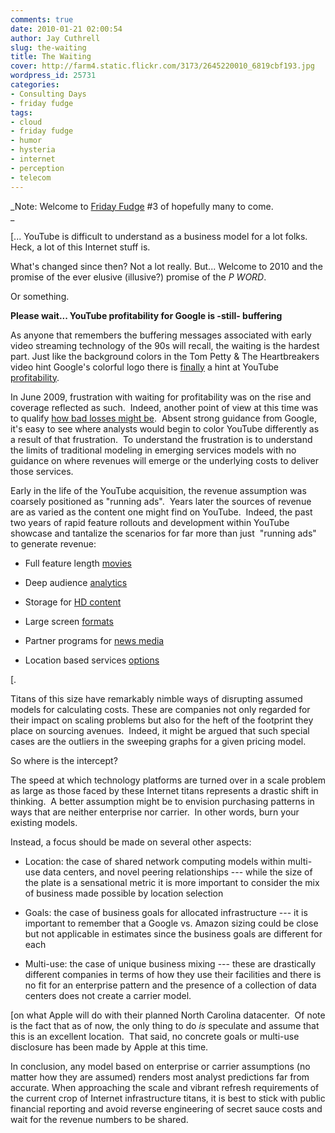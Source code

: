 ```yaml
---
comments: true
date: 2010-01-21 02:00:54
author: Jay Cuthrell
slug: the-waiting
title: The Waiting
cover: http://farm4.static.flickr.com/3173/2645220010_6819cbf193.jpg
wordpress_id: 25731
categories:
- Consulting Days
- friday fudge
tags:
- cloud
- friday fudge
- humor
- hysteria
- internet
- perception
- telecom
---
```


_Note: Welcome to [Friday Fudge](http://fudge.org/tag/friday-fudge/) #3 of hopefully many to come.  
_




[... YouTube is difficult to understand as a business model for a lot folks.  Heck, a lot of this Internet stuff is.




What's changed since then?  Not a lot really.  But... Welcome to 2010 and the promise of the ever elusive (illusive?) promise of the _P WORD_.




Or something.




**Please wait... YouTube profitability for Google is -still- buffering**




As anyone that remembers the buffering messages associated with early video streaming technology of the 90s will recall, the waiting is the hardest part.  Just like the background colors in the Tom Petty & The Heartbreakers video hint Google's colorful logo there is [finally](http://www.techcrunch.com/2010/01/21/google-2009-fourth-quarter-earnings/) a hint at YouTube [profitability](http://gigaom.com/2010/01/21/google-the-mobile-web-could-be-better-than-the-pc-web/).















In June 2009, frustration with waiting for profitability was on the rise and coverage reflected as such.  Indeed, another point of view at this time was to qualify [how bad losses might be](http://www.marketingpilgrim.com/2009/06/youtube-not-losing-that-much-money.html).  Absent strong guidance from Google, it's easy to see where analysts would begin to color YouTube differently as a result of that frustration.  To understand the frustration is to understand the limits of traditional modeling in emerging services models with no guidance on where revenues will emerge or the underlying costs to deliver those services.




Early in the life of the YouTube acquisition, the revenue assumption was coarsely positioned as "running ads".  Years later the sources of revenue are as varied as the content one might find on YouTube.  Indeed, the past two years of rapid feature rollouts and development within YouTube showcase and tantalize the scenarios for far more than just  "running ads" to generate revenue:






  * Full feature length [movies](http://mediamemo.allthingsd.com/20090814/youtube-dusts-off-ghostbusters-to-make-a-point-weve-got-movies/)


  * Deep audience [analytics](http://youtube-global.blogspot.com/2009/07/more-statistics-coming-to-video-near.html)


  * Storage for [HD content](http://youtube-global.blogspot.com/2009/07/upload-size-doubles-hd-tips_8074.html)


  * Large screen [formats](http://youtube-global.blogspot.com/2009/06/experience-youtube-xl-on-big-screen_02.html)


  * Partner programs for [news media](http://googlenewsblog.blogspot.com/2009/06/call-to-news-publishers-how-to-share.html)


  * Location based services [options](http://youtube-global.blogspot.com/2009/08/local-news-on-youtube.html)




[.




Titans of this size have remarkably nimble ways of disrupting assumed models for calculating costs. These are companies not only regarded for their impact on scaling problems but also for the heft of the footprint they place on sourcing avenues.  Indeed, it might be argued that such special cases are the outliers in the sweeping graphs for a given pricing model.




So where is the intercept?




The speed at which technology platforms are turned over in a scale problem as large as those faced by these Internet titans represents a drastic shift in thinking.  A better assumption might be to envision purchasing patterns in ways that are neither enterprise nor carrier.  In other words, burn your existing models.




Instead, a focus should be made on several other aspects:






  * Location: the case of shared network computing models within multi-use data centers, and novel peering relationships --- while the size of the plate is a sensational metric it is more important to consider the mix of business made possible by location selection 


  * Goals: the case of business goals for allocated infrastructure --- it is important to remember that a Google vs. Amazon sizing could be close but not applicable in estimates since the business goals are different for each


  * Multi-use: the case of unique business mixing --- these are drastically different companies in terms of how they use their facilities and there is no fit for an enterprise pattern and the presence of a collection of data centers does not create a carrier model.




[on what Apple will do with their planned North Carolina datacenter.  Of note is the fact that as of now, the only thing to do _is_ speculate and assume that this is an excellent location.  That said, no concrete goals or multi-use disclosure has been made by Apple at this time.




In conclusion, any model based on enterprise or carrier assumptions (no matter how they are assumed) renders most analyst predictions far from accurate. When approaching the scale and vibrant refresh requirements of the current crop of Internet infrastructure titans, it is best to stick with public financial reporting and avoid reverse engineering of secret sauce costs and wait for the revenue numbers to be shared.
